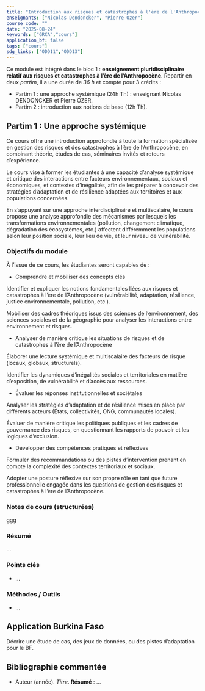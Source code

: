 ```yaml
---
title: "Introduction aux risques et catastrophes à l'ère de l'Anthropocène"
enseignants: ["Nicolas Dendoncker", "Pierre Ozer"]
course_code: ""
date: "2025-08-24"
keywords: ["GRCA","cours"]
application_bf: false
tags: ["cours"]
sdg_links: ["ODD11","ODD13"]
---
```


Ce module est intégré dans le bloc 1 : **enseignement pluridisciplinaire relatif aux risques et catastrophes à l'ère de l'Anthropocène**. Repartir en deux *partim*, il a une durée de *36 h* et compte pour 3 crédits :

- Partim 1 : une approche systémique (24h Th) : enseignant  Nicolas DENDONCKER et Pierre OZER.
- Partim 2 : introduction aux notions de base (12h Th).

## Partim 1 : Une approche systémique

Ce cours offre une introduction approfondie à toute la formation spécialisée en gestion des risques et des catastrophes à l'ère de l'Anthropocène, en combinant théorie, études de cas, séminaires invités et retours d'expérience.

Le cours vise à former les étudiantes à une capacité d'analyse systémique et critique des interactions entre facteurs environnementaux, sociaux et économiques, et contextes d'inégalités, afin de les préparer à concevoir des stratégies d'adaptation et de résilience adaptées aux territoires et aux populations concernées.

En s'appuyant sur une approche interdisciplinaire et multiscalaire, le cours propose une analyse approfondie des mécanismes par lesquels les transformations environnementales (pollution, changement climatique, dégradation des écosystèmes, etc.) affectent différemment les populations selon leur position sociale, leur lieu de vie, et leur niveau de vulnérabilité.

### Objectifs du module

À l'issue de ce cours, les étudiantes seront capables de :

- Comprendre et mobiliser des concepts clés

Identifier et expliquer les notions fondamentales liées aux risques et catastrophes à l'ère de l'Anthropocène (vulnérabilité, adaptation, résilience, justice environnementale, pollution, etc.).

Mobiliser des cadres théoriques issus des sciences de l'environnement, des sciences sociales et de la géographie pour analyser les interactions entre environnement et risques.

- Analyser de manière critique les situations de risques et de catastrophes à l'ère de l'Anthropocène

Élaborer une lecture systémique et multiscalaire des facteurs de risque (locaux, globaux, structurels).

Identifier les dynamiques d'inégalités sociales et territoriales en matière d'exposition, de vulnérabilité et d'accès aux ressources.

- Évaluer les réponses institutionnelles et sociétales

Analyser les stratégies d'adaptation et de résilience mises en place par différents acteurs (États, collectivités, ONG, communautés locales).

Évaluer de manière critique les politiques publiques et les cadres de gouvernance des risques, en questionnant les rapports de pouvoir et les logiques d'exclusion.

- Développer des compétences pratiques et réflexives

Formuler des recommandations ou des pistes d'intervention prenant en compte la complexité des contextes territoriaux et sociaux.

Adopter une posture réflexive sur son propre rôle en tant que future professionnelle engagée dans les questions de gestion des risques et catastrophes à l'ère de l'Anthropocène.


### Notes de cours (structurées)
ggg

### Résumé

…

### Points clés

-   …

### Méthodes / Outils

-   …

## Application Burkina Faso

Décrire une étude de cas, des jeux de données, ou des pistes d'adaptation pour le BF.

## Bibliographie commentée

-   Auteur (année). *Titre*. **Résumé** : …
